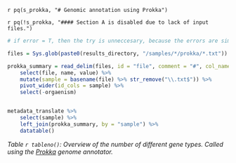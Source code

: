 `r pq(s_prokka, "# Genomic annotation using Prokka")`

`r pq(!s_prokka, "#### Section A is disabled due to lack of input files.")`

```r
# if error = T, then the try is unneccesary, because the errors are simply written out instead of being try-catched. This is more informative and makes debugging easier.

files = Sys.glob(paste0(results_directory, "/samples/*/prokka/*.txt"))

prokka_summary = read_delim(files, id = "file", comment = "#", col_names = c("name", "value"), delim = ": ") %>%
    select(file, name, value) %>%
    mutate(sample = basename(file) %>% str_remove("\\.txt$")) %>%
    pivot_wider(id_cols = sample) %>%
    select(-orgaenism)


metadata_translate %>%
    select(sample) %>%
    left_join(prokka_summary, by = "sample") %>%
    datatable()


```

*Table `r tableno()`: Overview of the number of different gene types. Called using the [Prokka](https://github.com/tseemann/prokka) genome annotator.*
